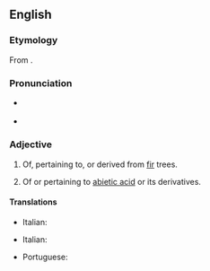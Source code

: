 ==English==

===Etymology===
From {{etyl|la|en}} {{m|la|abies||silver fir}} {{suffix||ic|gloss2=pertaining to|lang=en}}.

===Pronunciation===
* {{a|US}} {{IPA|/ˌæb.iˈɛt.ɪk/|lang=en}}
* {{rhymes|ɛtɪk|lang=en}}

===Adjective===
{{en-adj|-}}

# Of, pertaining to, or derived from [[fir]] trees.
# {{lb|en|organic chemistry}} Of or pertaining to [[abietic acid]] or its derivatives.

====Translations====
{{trans-top|related to fir trees}}
* Italian: {{t|it|abietico}}
{{trans-mid}}
{{trans-bottom}}

{{trans-top|related to abietic acid or its deratives}}
* Italian: {{t|it|abietico}}
{{trans-mid}}
* Portuguese: {{t|pt|abiético}}
{{trans-bottom}}